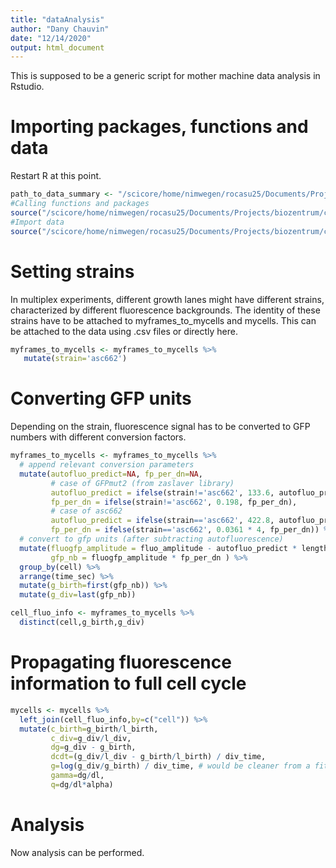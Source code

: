 ```yaml
---
title: "dataAnalysis"
author: "Dany Chauvin"
date: "12/14/2020"
output: html_document
---
```


This is supposed to be a generic script for mother machine data analysis in Rstudio.

# Importing packages, functions and data

Restart R at this point.

```r
path_to_data_summary <- "/scicore/home/nimwegen/rocasu25/Documents/Projects/biozentrum/codes/constitexpr/importingDataFromMomaToR/comlacDataSet.csv"
#Calling functions and packages
source("/scicore/home/nimwegen/rocasu25/Documents/Projects/biozentrum/codes/constitexpr/importingDataFromMomaToR/loadFunctionsAndPackages.R")
#Import data
source("/scicore/home/nimwegen/rocasu25/Documents/Projects/biozentrum/codes/constitexpr/importingDataFromMomaToR/deepMomaToDf.R")
```
# Setting strains

In multiplex experiments, different growth lanes might have different strains, characterized by different fluorescence backgrounds. The identity of these strains have to be attached to myframes_to_mycells and mycells. This can be attached to the data using .csv files or directly here.

```r
myframes_to_mycells <- myframes_to_mycells %>% 
   mutate(strain='asc662')
```
# Converting GFP units

Depending on the strain, fluorescence signal has to be converted to GFP numbers with different conversion factors.

```r
myframes_to_mycells <- myframes_to_mycells %>%
  # append relevant conversion parameters
  mutate(autofluo_predict=NA, fp_per_dn=NA,
         # case of GFPmut2 (from zaslaver library)
         autofluo_predict = ifelse(strain!='asc662', 133.6, autofluo_predict),
         fp_per_dn = ifelse(strain!='asc662', 0.198, fp_per_dn),
         # case of asc662
         autofluo_predict = ifelse(strain=='asc662', 422.8, autofluo_predict),
         fp_per_dn = ifelse(strain=='asc662', 0.0361 * 4, fp_per_dn)) %>% 
  # convert to gfp units (after subtracting autofluorescence)
  mutate(fluogfp_amplitude = fluo_amplitude - autofluo_predict * length_um,
         gfp_nb = fluogfp_amplitude * fp_per_dn ) %>% 
  group_by(cell) %>% 
  arrange(time_sec) %>% 
  mutate(g_birth=first(gfp_nb)) %>% 
  mutate(g_div=last(gfp_nb))

cell_fluo_info <- myframes_to_mycells %>% 
  distinct(cell,g_birth,g_div)
```

# Propagating fluorescence information to full cell cycle

```r
mycells <- mycells %>% 
  left_join(cell_fluo_info,by=c("cell")) %>% 
  mutate(c_birth=g_birth/l_birth,
         c_div=g_div/l_div,
         dg=g_div - g_birth,
         dcdt=(g_div/l_div - g_birth/l_birth) / div_time,
         g=log(g_div/g_birth) / div_time, # would be cleaner from a fit but difficult to compare
         gamma=dg/dl,
         q=dg/dl*alpha)
```

# Analysis

Now analysis can be performed. 


